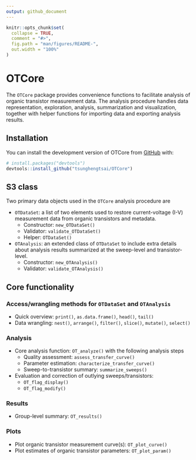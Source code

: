 ```yaml
---
output: github_document
---
```


<!-- README.md is generated from README.Rmd. Please edit that file -->

```r
knitr::opts_chunk$set(
  collapse = TRUE,
  comment = "#>",
  fig.path = "man/figures/README-",
  out.width = "100%"
)
```

# OTCore

<!-- badges: start -->
<!-- badges: end -->

The `OTCore` package provides convenience functions to facilitate analysis of organic transistor measurement data. The analysis procedure handles data representation, exploration, analysis, summarization and visualization, together with helper functions for importing data and exporting analysis results.

## Installation

You can install the development version of OTCore from [GitHub](https://github.com/) with:

``` r
# install.packages("devtools")
devtools::install_github("tsunghengtsai/OTCore")
```

## S3 class

Two primary data objects used in the `OTCore` analysis procedure are 

* `OTDataSet`: a list of two elements used to restore current-voltage (I-V) measurement data from organic transistors and metadata.
    + Constructor: `new_OTDataSet()`
    + Validator: `validate_OTDataSet()`
    + Helper: `OTDataSet()`

* `OTAnalysis`: an extended class of `OTDataSet` to include extra details about analysis results summarized at the sweep-level and transistor-level.
    + Constructor: `new_OTAnalysis()`
    + Validator: `validate_OTAnalysis()`

## Core functionality

### Access/wrangling methods for `OTDataSet` and `OTAnalysis`

* Quick overview: `print()`, `as.data.frame()`, `head()`, `tail()`
* Data wrangling: `nest()`, `arrange()`, `filter()`, `slice()`, `mutate()`, `select()`

### Analysis

* Core analysis function: `OT_analyze()` with the following analysis steps
    + Quality assessment: `assess_transfer_curve()`
    + Parameter estimation: `characterize_transfer_curve()`
    + Sweep-to-transistor summary: `summarize_sweeps()`

* Evaluation and correction of outlying sweeps/transistors:
    + `OT_flag_display()`
    + `OT_flag_modify()`

### Results

* Group-level summary: `OT_results()`

### Plots

* Plot organic transistor measurement curve(s): `OT_plot_curve()`
* Plot estimates of organic transistor parameters: `OT_plot_param()`

